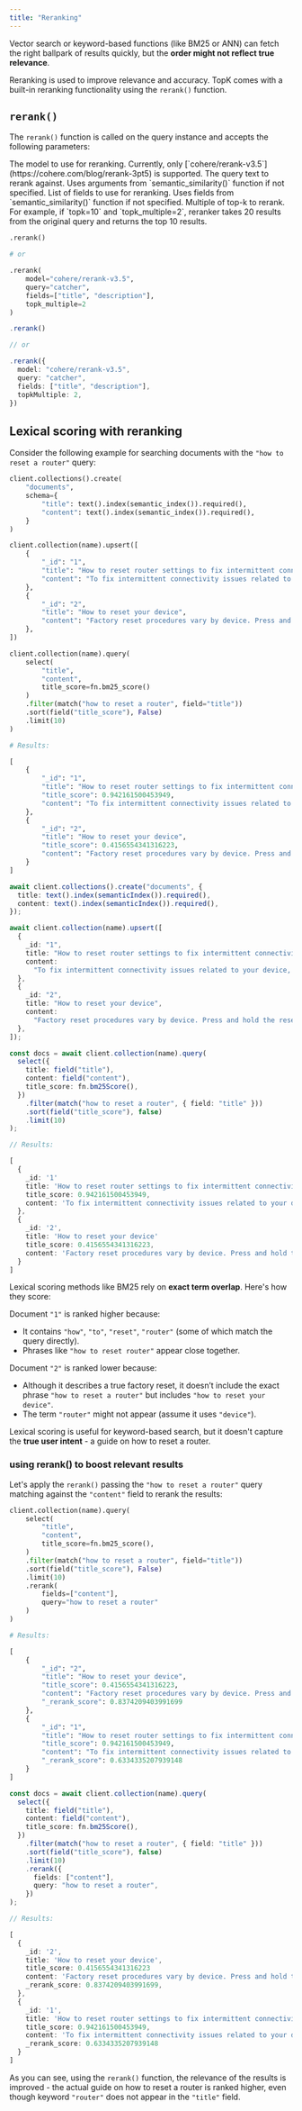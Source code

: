 ```yaml
---
title: "Reranking"
---
```


Vector search or keyword-based functions (like BM25 or ANN) can fetch the right ballpark of results quickly, but the **order might not reflect true relevance**.

Reranking is used to improve relevance and accuracy. TopK comes with a built-in reranking functionality using the `rerank()` function.

## `rerank()`

The `rerank()` function is called on the query instance and accepts the following parameters:

<ParamField query="model" type="string" default="cohere/rerank-v3.5">
  The model to use for reranking. Currently, only [`cohere/rerank-v3.5`](https://cohere.com/blog/rerank-3pt5) is supported.
</ParamField>

<ParamField query="query" type="string" optional>
  The query text to rerank against. Uses arguments from `semantic_similarity()` function if not specified.
</ParamField>

<ParamField query="fields" type="string[]" optional>
  List of fields to use for reranking. Uses fields from `semantic_similarity()` function if not specified.
</ParamField>

<ParamField query="topk_multiple" optional>
  Multiple of top-k to rerank. For example, if `topk=10` and `topk_multiple=2`, reranker takes 20 results from the original query and returns the top 10 results.
</ParamField>

<CodeGroup>

```python Python
.rerank()

# or

.rerank(
    model="cohere/rerank-v3.5",
    query="catcher",
    fields=["title", "description"],
    topk_multiple=2
)
```


```typescript Javascript
.rerank()

// or

.rerank({
  model: "cohere/rerank-v3.5",
  query: "catcher",
  fields: ["title", "description"],
  topkMultiple: 2,
})
```
</CodeGroup>

## Lexical scoring with reranking

Consider the following example for searching documents with the `"how to reset a router"` query:

<CodeGroup>

```python Python
client.collections().create(
    "documents",
    schema={
        "title": text().index(semantic_index()).required(),
        "content": text().index(semantic_index()).required(),
    }
)

client.collection(name).upsert([
    {
        "_id": "1",
        "title": "How to reset router settings to fix intermittent connectivity",
        "content": "To fix intermittent connectivity issues related to your device, you need to unplug your modem or router for 10 seconds, then plug them back in. This will cause a reset of the network hardware and often resolves temporary disruptions.",
    },
    {
        "_id": "2",
        "title": "How to reset your device",
        "content": "Factory reset procedures vary by device. Press and hold the reset button for 10 seconds. This clears all settings, returning the router to default configuration.",
    },
])

client.collection(name).query(
    select(
        "title",
        "content",
        title_score=fn.bm25_score()
    )
    .filter(match("how to reset a router", field="title"))
    .sort(field("title_score"), False)
    .limit(10)
)

# Results:

[
    {
        "_id": "1",
        "title": "How to reset router settings to fix intermittent connectivity",
        "title_score": 0.942161500453949,
        "content": "To fix intermittent connectivity issues related to your device, you need to unplug your modem or router for 10 seconds, then plug them back in. This will cause a reset of the network hardware and often resolves temporary disruptions.",
    },
    {
        "_id": "2",
        "title": "How to reset your device",
        "title_score": 0.4156554341316223,
        "content": "Factory reset procedures vary by device. Press and hold the reset button for 10 seconds. This clears all settings, returning the router to default configuration.",
    }
]
```


```typescript Javascript
await client.collections().create("documents", {
  title: text().index(semanticIndex()).required(),
  content: text().index(semanticIndex()).required(),
});

await client.collection(name).upsert([
  {
    _id: "1",
    title: "How to reset router settings to fix intermittent connectivity",
    content:
      "To fix intermittent connectivity issues related to your device, you need to unplug your modem or router for 10 seconds, then plug them back in. This will cause a reset of the network hardware and often resolves temporary disruptions.",
  },
  {
    _id: "2",
    title: "How to reset your device",
    content:
      "Factory reset procedures vary by device. Press and hold the reset button for 10 seconds. This clears all settings, returning the router to default configuration.",
  },
]);

const docs = await client.collection(name).query(
  select({
    title: field("title"),
    content: field("content"),
    title_score: fn.bm25Score(),
  })
    .filter(match("how to reset a router", { field: "title" }))
    .sort(field("title_score"), false)
    .limit(10)
);

// Results:

[
  {
    _id: '1'
    title: 'How to reset router settings to fix intermittent connectivity',
    title_score: 0.942161500453949,
    content: 'To fix intermittent connectivity issues related to your device, you need to unplug your modem or router for 10 seconds, then plug them back in. This will cause a reset of the network hardware and often resolves temporary disruptions.',
  },
  {
    _id: '2',
    title: 'How to reset your device'
    title_score: 0.4156554341316223,
    content: 'Factory reset procedures vary by device. Press and hold the reset button for 10 seconds. This clears all settings, returning the router to default configuration.',
  }
]
```
</CodeGroup>


Lexical scoring methods like BM25 rely on **exact term overlap**. Here's how they score:

Document `"1"` is ranked higher because:

- It contains `"how"`, `"to"`, `"reset"`, `"router"` (some of which match the query directly).
- Phrases like `"how to reset router"` appear close together.

Document `"2"` is ranked lower because:

- Although it describes a true factory reset, it doesn’t include the exact phrase `"how to reset a router"` but includes `"how to reset your device"`.
- The term `"router"` might not appear (assume it uses `"device"`).

Lexical scoring is useful for keyword-based search, but it doesn't capture the **true user intent** - a guide on how to reset a router.

### using rerank() to boost relevant results

Let's apply the `rerank()` passing the `"how to reset a router"` query matching against the `"content"` field to rerank the results:

<CodeGroup>

```python Python
client.collection(name).query(
    select(
        "title",
        "content",
        title_score=fn.bm25_score(),
    )
    .filter(match("how to reset a router", field="title"))
    .sort(field("title_score"), False)
    .limit(10)
    .rerank(
        fields=["content"],
        query="how to reset a router"
    )
)

# Results:

[
    {
        "_id": "2",
        "title": "How to reset your device",
        "title_score": 0.4156554341316223,
        "content": "Factory reset procedures vary by device. Press and hold the reset button for 10 seconds. This clears all settings, returning the router to default configuration.",
        "_rerank_score": 0.8374209403991699
    },
    {
        "_id": "1",
        "title": "How to reset router settings to fix intermittent connectivity",
        "title_score": 0.942161500453949,
        "content": "To fix intermittent connectivity issues related to your device, you need to unplug your modem or router for 10 seconds, then plug them back in. This will cause a reset of the network hardware and often resolves temporary disruptions.",
        "_rerank_score": 0.6334335207939148
    }
]

```


```typescript Javascript
const docs = await client.collection(name).query(
  select({
    title: field("title"),
    content: field("content"),
    title_score: fn.bm25Score(),
  })
    .filter(match("how to reset a router", { field: "title" }))
    .sort(field("title_score"), false)
    .limit(10)
    .rerank({
      fields: ["content"],
      query: "how to reset a router",
    })
);

// Results:

[
  {
    _id: '2',
    title: 'How to reset your device',
    title_score: 0.4156554341316223
    content: 'Factory reset procedures vary by device. Press and hold the reset button for 10 seconds. This clears all settings, returning the router to default configuration.',
    _rerank_score: 0.8374209403991699,
  },
  {
    _id: '1',
    title: 'How to reset router settings to fix intermittent connectivity',
    title_score: 0.942161500453949,
    content: 'To fix intermittent connectivity issues related to your device, you need to unplug your modem or router for 10 seconds, then plug them back in. This will cause a reset of the network hardware and often resolves temporary disruptions.',
    _rerank_score: 0.6334335207939148
  }
]
```
</CodeGroup>

As you can see, using the `rerank()` function, the relevance of the results is improved - the actual guide on how to reset a router is ranked higher,
even though keyword `"router"` does not appear in the `"title"` field.
